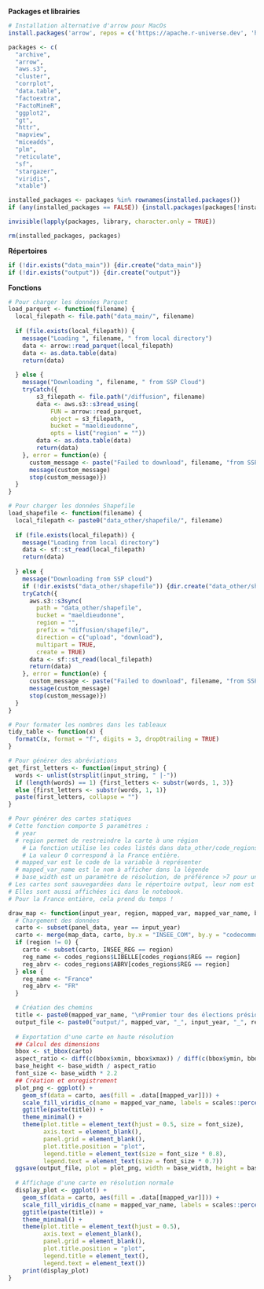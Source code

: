 **Packages et librairies**

```r
# Installation alternative d'arrow pour MacOs
install.packages('arrow', repos = c('https://apache.r-universe.dev', 'https://cloud.r-project.org'))
```

```r
packages <- c(
  "archive",
  "arrow",
  "aws.s3",
  "cluster",
  "corrplot",
  "data.table",
  "factoextra",
  "FactoMineR",
  "ggplot2",
  "gt",
  "httr",
  "mapview",
  "miceadds",
  "plm",
  "reticulate",
  "sf",
  "stargazer",
  "viridis",
  "xtable")

installed_packages <- packages %in% rownames(installed.packages())
if (any(installed_packages == FALSE)) {install.packages(packages[!installed_packages])}

invisible(lapply(packages, library, character.only = TRUE))

rm(installed_packages, packages)
```

**Répertoires**

```r
if (!dir.exists("data_main")) {dir.create("data_main")}
if (!dir.exists("output")) {dir.create("output")}
```

**Fonctions**

```r
# Pour charger les données Parquet
load_parquet <- function(filename) {
  local_filepath <- file.path("data_main/", filename)
  
  if (file.exists(local_filepath)) {
    message("Loading ", filename, " from local directory")
    data <- arrow::read_parquet(local_filepath)
    data <- as.data.table(data)
    return(data)
    
  } else {
    message("Downloading ", filename, " from SSP Cloud")
    tryCatch({
        s3_filepath <- file.path("/diffusion", filename)
        data <- aws.s3::s3read_using(
            FUN = arrow::read_parquet,
            object = s3_filepath,
            bucket = "maeldieudonne",
            opts = list("region" = ""))
        data <- as.data.table(data)
        return(data)
    }, error = function(e) {
      custom_message <- paste("Failed to download", filename, "from SSP cloud.")
      message(custom_message)
      stop(custom_message)})
  }
}
```

```r
# Pour charger les données Shapefile
load_shapefile <- function(filename) {
  local_filepath <- paste0("data_other/shapefile/", filename)
  
  if (file.exists(local_filepath)) {
    message("Loading from local directory")
    data <- sf::st_read(local_filepath)
    return(data)
    
  } else {
    message("Downloading from SSP cloud")
    if (!dir.exists("data_other/shapefile")) {dir.create("data_other/shapefile")}
    tryCatch({
      aws.s3::s3sync(
        path = "data_other/shapefile",
        bucket = "maeldieudonne",
        region = "",
        prefix = "diffusion/shapefile/",
        direction = c("upload", "download"),
        multipart = TRUE,
        create = TRUE)
      data <- sf::st_read(local_filepath)
      return(data)
    }, error = function(e) {
      custom_message <- paste("Failed to download", filename, "from SSP cloud.")
      message(custom_message)
      stop(custom_message)})
  }
}
```

```r
# Pour formater les nombres dans les tableaux
tidy_table <- function(x) {
  formatC(x, format = "f", digits = 3, drop0trailing = TRUE)
}
```

```r
# Pour générer des abréviations
get_first_letters <- function(input_string) {
  words <- unlist(strsplit(input_string, " |-"))
  if (length(words) == 1) {first_letters <- substr(words, 1, 3)} 
  else {first_letters <- substr(words, 1, 1)}
  paste(first_letters, collapse = "")
}
```

```r
# Pour générer des cartes statiques
# Cette fonction comporte 5 paramètres :
  # year
  # region permet de restreindre la carte à une région
    # La fonction utilise les codes listés dans data_other/code_regions_Insee.csv
    # La valeur 0 correspond à la France entière.
  # mapped_var est le code de la variable à représenter
  # mapped_var_name est le nom à afficher dans la légende
  # base_width est un paramètre de résolution, de préférence >7 pour une région et >15 pour la France
# Les cartes sont sauvegardées dans le répertoire output, leur nom est généré automatiquement.
# Elles sont aussi affichées ici dans le notebook.
# Pour la France entière, cela prend du temps !

draw_map <- function(input_year, region, mapped_var, mapped_var_name, base_width) {
  # Chargement des données
  carto <- subset(panel_data, year == input_year)
  carto <- merge(map_data, carto, by.x = "INSEE_COM", by.y = "codecommune", all.x = TRUE)
  if (region != 0) {
    carto <- subset(carto, INSEE_REG == region)
    reg_name <- codes_regions$LIBELLE[codes_regions$REG == region]
    reg_abrv <- codes_regions$ABRV[codes_regions$REG == region]
  } else {
    reg_name <- "France"
    reg_abrv <- "FR"
  }

  # Création des chemins
  title <- paste0(mapped_var_name, "\nPremier tour des élections présidentielles\n", reg_name, ", ", input_year)
  output_file <- paste0("output/", mapped_var, "_", input_year, "_", reg_abrv, ".png")
  
  # Exportation d'une carte en haute résolution
  ## Calcul des dimensions
  bbox <- st_bbox(carto)
  aspect_ratio <- diff(c(bbox$xmin, bbox$xmax)) / diff(c(bbox$ymin, bbox$ymax))
  base_height <- base_width / aspect_ratio
  font_size <- base_width * 2.2
  ## Création et enregistrement
  plot_png <- ggplot() +
    geom_sf(data = carto, aes(fill = .data[[mapped_var]])) +
    scale_fill_viridis_c(name = mapped_var_name, labels = scales::percent_format(scale = 1)) +
    ggtitle(paste(title)) +
    theme_minimal() +
    theme(plot.title = element_text(hjust = 0.5, size = font_size),
          axis.text = element_blank(),
          panel.grid = element_blank(),
          plot.title.position = "plot",
          legend.title = element_text(size = font_size * 0.8),
          legend.text = element_text(size = font_size * 0.7))
  ggsave(output_file, plot = plot_png, width = base_width, height = base_height, units = "in")
  
  # Affichage d'une carte en résolution normale
  display_plot <- ggplot() +
    geom_sf(data = carto, aes(fill = .data[[mapped_var]])) +
    scale_fill_viridis_c(name = mapped_var_name, labels = scales::percent_format(scale = 1)) +
    ggtitle(paste(title)) +
    theme_minimal() +
    theme(plot.title = element_text(hjust = 0.5),
          axis.text = element_blank(),
          panel.grid = element_blank(),
          plot.title.position = "plot",
          legend.title = element_text(),
          legend.text = element_text())   
    print(display_plot)
}
```
